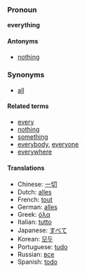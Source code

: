 ===Pronoun===
'''everything'''

==== Antonyms ====
*[[nothing]]

===Synonyms===
*[[all]]

====Related terms====
*[[every]]
*[[nothing]]
*[[something]]
*[[everybody]], [[everyone]]
*[[everywhere]]

====Translations====
*Chinese: [[一切]]
*Dutch: [[alles]]
*French: [[tout]]
*German: [[alles]]
*Greek: [[όλα]]
*Italian: [[tutto]]
*Japanese: [[すべて]]
*Korean: [[모두]]
*Portuguese: [[tudo]]
*Russian: [[все]]
*Spanish: [[todo]]